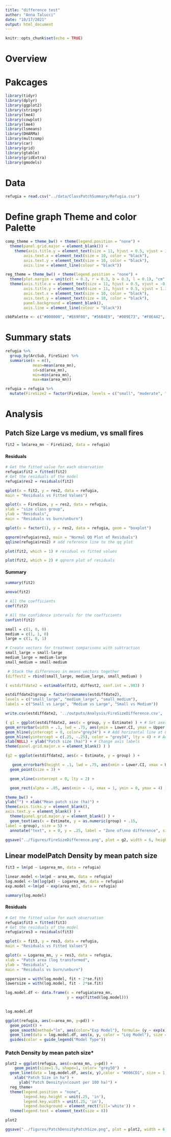 ```yaml
---
title: "difference test"
author: "Anna Talucci"
date: "10/17/2021"
output: html_document
---
```


```r
knitr::opts_chunk$set(echo = TRUE)
```

# Overview


# Pakcages
```r
library(tidyr)
library(dplyr)
library(ggplot2)
library(stringr)
library(lme4)
library(cowplot)
library(lme4)
library(lsmeans)
library(DHARMa)
library(multcomp)
library(car)
library(grid)
library(gtable)
library(gridExtra)
library(gmodels)
```


# Data

```r
refugia = read.csv("../data/ClassPatchSummary/Refugia.csv") 
```


# Define graph Theme and color Palette 

```r
comp_theme = theme_bw() + theme(legend.position = "none") +  
  theme(panel.grid.major = element_blank()) +
    theme(axis.title.y = element_text(size = 11, hjust = 0.5, vjust = 1.1),
        axis.text.x = element_text(size = 10, color = "black"),
        axis.text.y = element_text(size = 10, color = "black"),
        axis.line = element_line(colour = "black"))
```
 
```r

reg_theme = theme_bw() + theme(legend.position = "none") +
  theme(plot.margin = unit(c(t = 0.3, r = 0.3, b = 0.3, l = 0.1), "cm")) +
  theme(axis.title.x = element_text(size = 11, hjust = 0.5, vjust = -0.1),
        axis.title.y = element_text(size = 11, hjust = 0.5, vjust = 1.1),
        axis.text.x = element_text(size = 10, color = "black"),
        axis.text.y = element_text(size = 10, color = "black"),
        panel.background = element_blank(), 
        axis.line = element_line(colour = "black"))

```

```r
cbbPalette <- c("#000000", "#E69F00", "#56B4E9", "#009E73", "#F0E442", "#0072B2", "#D55E00", "#CC79A7")
```

# Summary stats
```r
refugia %>% 
  group_by(ArcSub, FireSize) %>% 
  summarise(n = n(),
            mean=mean(area_mn), 
            sd=sd(area_mn), 
            min=min(area_mn), 
            max=max(area_mn))
```

```r
refugia = refugia %>%
  mutate(FireSize2 = factor(FireSize, levels = c("small", "moderate", "large")))
```

# Analysis

## Patch Size Large vs medium, vs small fires
```r
fit2 = lm(area_mn ~ FireSize2, data = refugia)
```

#### Residuals
```r
# Get the fitted value for each observation
refugia$fit2 = fitted(fit2)
# Get the residuals of the model
refugia$res2 = residuals(fit2)
```

```r
qplot(x = fit2, y = res2, data = refugia,
main = "Residuals vs Fitted Values")
```

```r
qplot(x = FireSize, y = res2, data = refugia,
xlab = "size class group",
ylab = "Residuals",
main = "Residuals vs burn/unburn")
```
```r
qplot(x = factor(1), y = res2, data = refugia, geom = "boxplot")
```

```r
qqnorm(refugia$res2, main = "Normal QQ Plot of Residuals")
qqline(refugia$res2) # add reference line to the qq plot
```

```r
plot(fit2, which = 1) # residual vs fitted values
```

```r
plot(fit2, which = 2) # qqnorm plot of residuals
```

#### Summary
```r
summary(fit2)
```
```r
anova(fit2)
```


```r
# All the coefficients
coef(fit2)
```

```r
# All the confidence intervals for the coefficients
confint(fit2)
```

```r
small = c(1, 0, 0) 
medium = c(1, 1, 0) 
large = c(1, 0, 1)
```

```r
# Create vectors for treatment comparisons with subtraction
small_large = small-large
medium_large = medium-large
small_medium = small-medium
```

```r
 # Stack the differences in means vectors together
(diffest2 = rbind(small_large, medium_large, small_medium) )
```

```r
( estdiffdate2 = estimable(fit2, diffest2, conf.int = .983) )
```
```r
estdiffdate2$group = factor(rownames(estdiffdate2),
levels = c("small_large", "medium_large", "small_medium"),
labels = c("Small vs Large", "Medium vs Large", "Small vs Medium"))
```

```r
write.csv(estdiffdate2, '../outputs/Analysis/FireSizeDifference.csv',  row.names = FALSE)
```

```r
( g1 = ggplot(estdiffdate2, aes(x = group, y = Estimate) ) + # Set axes
geom_errorbar(width = .1, lwd = .75, aes(ymin = Lower.CI, ymax = Upper.CI)) + # Add error bars geom_point(size = 3) + # Add point estimate, change point size
geom_hline(yintercept = 0, color="grey34") + # Add horizontal line at 0
geom_hline(yintercept = c(.25, -.25), color = "grey34", lty = 4) + # Add horiz line at +/-.25 theme_bw() + # change graph to black and white for printing
xlab(NULL) + ylab("Patch size (ha)") + # Change axis labels
theme(panel.grid.major.x = element_blank() ) )


```

```r
(g2 = ggplot(estdiffdate2, aes(x = Estimate, y = group) ) +

   geom_errorbarh(height = .1, lwd = .75, aes(xmin = Lower.CI, xmax = Upper.CI)) + 
  geom_point(size = 3) + 

  geom_vline(xintercept = 0, lty = 2) + 

  geom_rect(alpha = .05, aes(xmin = -1, xmax = 1, ymin = 0, ymax = 4) ) +

theme_bw() +
ylab("") + xlab("Mean patch size (ha)") + 
theme(axis.ticks.y = element_blank(),
axis.text.y = element_blank() ) + 
  theme(panel.grid.major.y = element_blank() ) + 
  geom_text(aes(x = Estimate, y = as.numeric(group) + .15,
label = group), size = 5) + 
  annotate("text", x = 0, y = .25, label = "Zone of\nno difference", size = 4) )

```


```r
ggsave("../figures/FireSizeDifference.png", plot = g2, width = 6, height = 4, units = c("in"), dpi = 600)
```


## Linear modelPatch Density by mean patch size

```r
fit3 = lm(pd ~ Logarea_mn, data = refugia)
```

```r
linear.model <-lm(pd ~ area_mn, data = refugia)
log.model <-lm(log(pd) ~ Logarea_mn, data = refugia)
exp.model <-lm(pd ~ exp(area_mn), data = refugia)
```


```r

summary(log.model)
```


#### Residuals
```r
# Get the fitted value for each observation
refugia$fit3 = fitted(fit3)
# Get the residuals of the model
refugia$res3 = residuals(fit3)
```

```r
qplot(x = fit3, y = res3, data = refugia,
main = "Residuals vs Fitted Values")
```

```r
qplot(x = Logarea_mn, y = res3, data = refugia,
xlab = "Patch area (log transformed",
ylab = "Residuals",
main = "Residuals vs burn/unburn")
```

```r
uppersize = with(log.model, fit + 2*se.fit) 
lowersize = with(log.model, fit - 2*se.fit)
```
```r
log.model.df <- data.frame(x = refugia$area_mn,
                           y = exp(fitted(log.model)))
                          

log.model.df
```

```r
ggplot(refugia, aes(x=area_mn, y=pd)) + 
  geom_point() +
  geom_smooth(method="lm", aes(color="Exp Model"), formula= (y ~ exp(x)), se=FALSE, linetype = 1) +
  geom_line(data = log.model.df, aes(x, y, color = "Log Model"), size = 1, linetype = 2) + 
  guides(color = guide_legend("Model Type"))
```
### Patch Density by mean patch size*
```r
plot2 = ggplot(refugia, aes(x=area_mn, y=pd)) + 
    geom_point(size=1.5, shape=1, color= "grey50")  +
  geom_line(data = log.model.df, aes(x, y),color = "#006CD1", size = 1, linetype = 1) + 
    xlab("Patch Size in ha") +
      ylab("Patch Density\n(count per 100 ha)") +
  reg_theme+
  theme(legend.position = "none",
        legend.key.height = unit(.25, 'in'), 
        legend.key.width = unit(.25, 'in'),
        legend.background = element_rect(fill='white')) + 
  theme(legend.text = element_text(size = 8)) 

plot2
```

```r
ggsave("../figures/PatchDensityPatchSize.png", plot = plot2, width = 6, height = 4, units = c("in"), dpi = 600)
```
